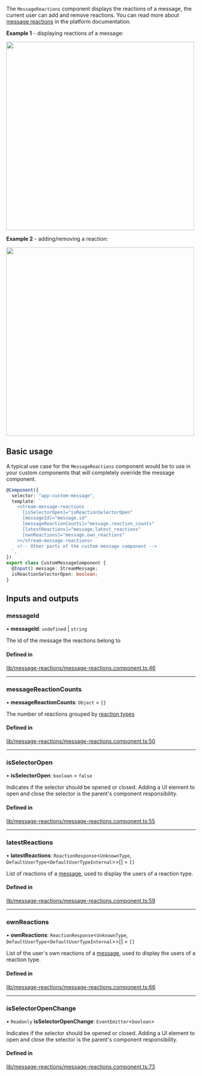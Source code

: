 
The `MessageReactions` component displays the reactions of a message, the current user can add and remove reactions. You can read more about [message reactions](https://getstream.io/chat/docs/javascript/send_reaction/?language=javascript) in the platform documentation.

**Example 1** - displaying reactions of a message:

<img src={MessageReactionsScreenshot} width="500" />

**Example 2** - adding/removing a reaction:

<img src={MessageReactionsSelectorScreenshot} width="500" />

## Basic usage

A typical use case for the `MessageReactions` component would be to use in your custom components that will completely override the message component.

```typescript
@Component({
  selector: "app-custom-message",
  template: `
    <stream-message-reactions
      [isSelectorOpen]="isReactionSelectorOpen"
      [messageId]="message.id"
      [messageReactionCounts]="message.reaction_counts"
      [latestReactions]="message.latest_reactions"
      [ownReactions]="message.own_reactions"
    ></stream-message-reactions>
    <!-- Other parts of the custom message component -->
  `,
})
export class CustomMessageComponent {
  @Input() message: StreamMessage;
  isReactionSelectorOpen: boolean;
}
```

[//]: # "Start of generated content"
## Inputs and outputs 


### messageId

• **messageId**: `undefined` \| `string`

The id of the message the reactions belong to

#### Defined in

[lib/message-reactions/message-reactions.component.ts:46](https://github.com/GetStream/stream-chat-angular/blob/29669f0/projects/stream-chat-angular/src/lib/message-reactions/message-reactions.component.ts#L46)

___

### messageReactionCounts

• **messageReactionCounts**: `Object` = `{}`

The number of reactions grouped by [reaction types](https://github.com/GetStream/stream-chat-angular/tree/master/projects/stream-chat-angular/src/lib/message-reactions/message-reactions.component.ts)

#### Defined in

[lib/message-reactions/message-reactions.component.ts:50](https://github.com/GetStream/stream-chat-angular/blob/29669f0/projects/stream-chat-angular/src/lib/message-reactions/message-reactions.component.ts#L50)

___

### isSelectorOpen

• **isSelectorOpen**: `boolean` = `false`

Indicates if the selector should be opened or closed. Adding a UI element to open and close the selector is the parent's component responsibility.

#### Defined in

[lib/message-reactions/message-reactions.component.ts:55](https://github.com/GetStream/stream-chat-angular/blob/29669f0/projects/stream-chat-angular/src/lib/message-reactions/message-reactions.component.ts#L55)

___

### latestReactions

• **latestReactions**: `ReactionResponse`<`UnknownType`, `DefaultUserType`<`DefaultUserTypeInternal`\>\>[] = `[]`

List of reactions of a [message](../types/stream-message.mdx), used to display the users of a reaction type.

#### Defined in

[lib/message-reactions/message-reactions.component.ts:59](https://github.com/GetStream/stream-chat-angular/blob/29669f0/projects/stream-chat-angular/src/lib/message-reactions/message-reactions.component.ts#L59)

___

### ownReactions

• **ownReactions**: `ReactionResponse`<`UnknownType`, `DefaultUserType`<`DefaultUserTypeInternal`\>\>[] = `[]`

List of the user's own reactions of a [message](../types/stream-message.mdx), used to display the users of a reaction type.

#### Defined in

[lib/message-reactions/message-reactions.component.ts:66](https://github.com/GetStream/stream-chat-angular/blob/29669f0/projects/stream-chat-angular/src/lib/message-reactions/message-reactions.component.ts#L66)

___

### isSelectorOpenChange

• `Readonly` **isSelectorOpenChange**: `EventEmitter`<`boolean`\>

Indicates if the selector should be opened or closed. Adding a UI element to open and close the selector is the parent's component responsibility.

#### Defined in

[lib/message-reactions/message-reactions.component.ts:73](https://github.com/GetStream/stream-chat-angular/blob/29669f0/projects/stream-chat-angular/src/lib/message-reactions/message-reactions.component.ts#L73)

[//]: # "End of generated content"
